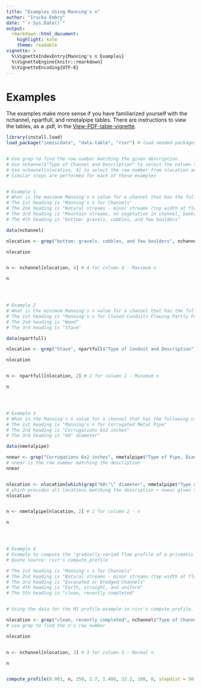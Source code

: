 ```yaml
---
title: "Examples Using Manning's n"
author: "Irucka Embry"
date: "`r Sys.Date()`"
output:
  rmarkdown::html_document:
    highlight: kate
    theme: readable
vignette: >
  %\VignetteIndexEntry{Manning's n Examples}
  %\VignetteEngine{knitr::rmarkdown}
  %\VignetteEncoding{UTF-8}
---
```


# Examples

The examples make more sense if you have familiarized yourself with the nchannel, npartfull, and nmetalpipe tables. There are instructions to view the tables, as a .pdf, in the [View-PDF-table-vignette](https://cran.r-project.org/web/packages/iemiscdata/vignettes/View-PDF-table-vignette.html).


```r
library(install.load)
load_package("iemiscdata", "data.table", "rivr") # load needed packages using the load_package function from the install.load package (it is assumed that you have already installed these packages)


# Use grep to find the row number matching the given description
# Use nchannel$"Type of Channel and Description" to select the column to search through
# Use nchannel[nlocation, 4] to select the row number from nlocation and column 4
# Similar steps are performed for each of these examples


# Example 1
# What is the maximum Manning's n value for a channel that has the following classification: "Natural streams - minor streams (top width at floodstage < 100 ft), Mountain streams, no vegetation in channel, banks usually steep, trees and brush along banks submerged at high stages and bottom: gravels, cobbles, and few boulders"?
# The 1st heading is "Manning's n for Channels"
# The 2nd heading is "Natural streams - minor streams (top width at floodstage < 100 ft)"
# The 3rd heading is "Mountain streams, no vegetation in channel, banks usually steep, trees and brush along banks submerged at high stages"
# The 4th heading is "bottom: gravels, cobbles, and few boulders"

data(nchannel)

nlocation <- grep("bottom: gravels, cobbles, and few boulders", nchannel$"Type of Channel and Description")

nlocation


n <- nchannel[nlocation, 4] # 4 for column 4 - Maximum n

n




# Example 2
# What is the minimum Manning's n value for a channel that has the following classification: "Closed Conduits Flowing Partly Full, Wood and Stave"?
# The 1st heading is "Manning's n for Closed Conduits Flowing Partly Full"
# The 2nd heading is "Wood"
# The 3rd heading is "Stave"

data(npartfull)

nlocation <- grep("Stave", npartfull$"Type of Conduit and Description")

nlocation


n <- npartfull[nlocation, 2] # 2 for column 2 - Minimum n

n




# Example 3
# What is the Manning's n value for a channel that has the following classification: "Corrugated Metal Pipe, Corrugations 6x2 inches and 60" diameter"?
# The 1st heading is "Manning's n for Corrugated Metal Pipe"
# The 2nd heading is "Corrugations 6x2 inches"
# The 3rd heading is "60" diameter"

data(nmetalpipe)

nnear <- grep("Corrugations 6x2 inches", nmetalpipe$"Type of Pipe, Diameter and Corrugation Dimension")
# nnear is the row number matching the description
nnear


nlocation <- nlocation[which(grep("60\"\" diameter", nmetalpipe$"Type of Pipe, Diameter and Corrugation Dimension") > nnear)]
# which provides all locations matching the description > nnear gives the row number(s) greater than nnear since the requested diameter is in the section located after nnear
nlocation


n <- nmetalpipe[nlocation, 2] # 2 for column 2 - n

n




# Example 4
# Example to compute the "gradually-varied flow profile of a prismatic channel" with these channel conditions used to find Manning's n (normal): "Natural streams - minor streams (top width at floodstage < 100 ft), Excavated or Dredged Channels, Earth, straight, and uniform, & clean, recently completed".
# Quote source: rivr's compute_profile

# The 1st heading is "Manning's n for Channels"
# The 2nd heading is "Natural streams - minor streams (top width at floodstage < 100 ft)"
# The 3rd heading is "Excavated or Dredged Channels"
# The 4th heading is "Earth, straight, and uniform"
# The 5th heading is "clean, recently completed"


# Using the data for the M1 profile example in rivr's compute_profile, except for the value of n to find the channel condition

nlocation <- grep("clean, recently completed", nchannel$"Type of Channel and Description")
# use grep to find the n's row number

nlocation


n <- nchannel[nlocation, 3] # 3 for column 3 - Normal n

n


compute_profile(0.001, n, 250, 2.7, 1.486, 32.2, 100, 0, stepdist = 50, totaldist = 3000)
```
